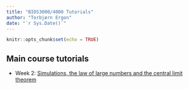 ```yaml
---
title: "BIOS3000/4000 Tutorials"
author: "Torbjørn Ergon"
date: "`r Sys.Date()`"
---
```


```r
knitr::opts_chunk$set(echo = TRUE)
```


## Main course tutorials

* Week 2: [Simulations, the law of large numbers and
  the central limit theorem](https://torbjore.github.io/bios3000_tutorials/Week02/Tutorial_BIOS3000_Week02_Simulations.html)

